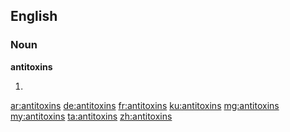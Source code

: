 ==English==

===Noun===
'''antitoxins'''

# {{plural of|antitoxin}}

[[ar:antitoxins]]
[[de:antitoxins]]
[[fr:antitoxins]]
[[ku:antitoxins]]
[[mg:antitoxins]]
[[my:antitoxins]]
[[ta:antitoxins]]
[[zh:antitoxins]]